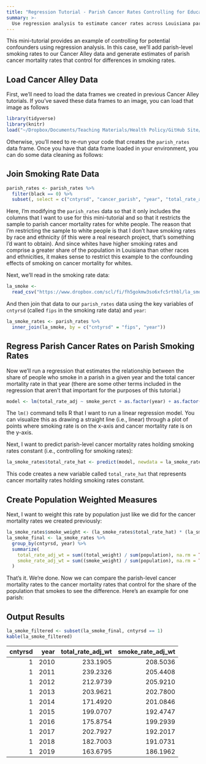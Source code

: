 ```yaml
---
title: "Regression Tutorial - Parish Cancer Rates Controlling for Educational Attainment"
summary: >-
  Use regression analysis to estimate cancer rates across Louisiana parishes controlling for differences in smoking rates.
---
```


This mini-tutorial provides an example of controlling for potential confounders using regression analysis. In this case, we'll add parish-level smoking rates to our Cancer Alley data and generate estimates of parish cancer mortality rates that control for differences in smoking rates.

## Load Cancer Alley Data

First, we'll need to load the data frames we created in previous Cancer Alley tutorials. If you've saved these data frames to an image, you can load that image as follows

```r
library(tidyverse)
library(knitr)
load("~/Dropbox/Documents/Teaching Materials/Health Policy/GitHub Site/hpam7660-sp24//assignments/tutorial_8.RData")
```

Otherwise, you'll need to re-run your code that creates the `parish_rates` data frame. Once you have that data frame loaded in your environment, you can do some data cleaning as follows:

## Join Smoking Rate Data

```r
parish_rates <- parish_rates %>%
  filter(black == 0) %>%
  subset(, select = c("cntyrsd", "cancer_parish", "year", "total_rate_adj", "total_weight", "population"))
```

Here, I'm modifying the `parish_rates` data so that it only includes the columns that I want to use for this mini-tutorial and so that it restricts the sample to parish cancer mortality rates for white people. The reason that I'm restricting the sample to white people is that I don't have smoking rates by race and ethnicity (if this were a real research project, that's something I'd want to obtain). And since whites have higher smoking rates and comprise a greater share of the population in Louisiana than other races and ethnicities, it makes sense to restrict this example to the confounding effects of smoking on cancer mortality for whites. 

Next, we'll read in the smoking rate data:

```r
la_smoke <- 
  read_csv("https://www.dropbox.com/scl/fi/fh5gokmw3so6xfc5rthbl/la_smoke.csv?rlkey=f0vy11mvqcd37htsz8ubovtb8&dl=1")
```

And then join that data to our `parish_rates` data using the key variables of `cntyrsd` (called `fips` in the smoking rate data) and `year`:

```r
la_smoke_rates <- parish_rates %>%
  inner_join(la_smoke, by = c("cntyrsd" = "fips", "year"))
```

## Regress Parish Cancer Rates on Parish Smoking Rates

Now we'll run a regression that estimates the relationship between the share of people who smoke in a parish in a given year and the total cancer mortality rate in that year (there are some other terms included in the regression that aren't that important for the purposes of this tutorial.)

```r
model <- lm(total_rate_adj ~ smoke_perct + as.factor(year) + as.factor(cntyrsd), data = la_smoke_rates)
```

The `lm()` command tells R that I want to run a linear regression model. You can visualize this as drawing a straight line (i.e., linear) through a plot of points where smoking rate is on the x-axis and cancer mortality rate is on the y-axis.

Next, I want to predict parish-level cancer mortality rates holding smoking rates constant (i.e., controlling for smoking rates):

```r
la_smoke_rates$total_rate_hat <- predict(model, newdata = la_smoke_rates)
```

This code creates a new variable called `total_rate_hat` that represents cancer mortality rates holding smoking rates constant.

## Create Population Weighted Measures

Next, I want to weight this rate by population just like we did for the cancer mortality rates we created previously:

```r
la_smoke_rates$smoke_weight <- (la_smoke_rates$total_rate_hat) * (la_smoke_rates$population)
la_smoke_final <- la_smoke_rates %>%
  group_by(cntyrsd, year) %>%
  summarize(
    total_rate_adj_wt = sum((total_weight) / sum(population), na.rm = TRUE),
    smoke_rate_adj_wt = sum((smoke_weight) / sum(population), na.rm = TRUE)
  )
```

That's it. We're done. Now we can compare the parish-level cancer mortality rates to the cancer mortality rates that control for the share of the population that smokes to see the difference. Here's an example for one parish:

## Output Results

```r
la_smoke_filtered <- subset(la_smoke_final, cntyrsd == 1)
kable(la_smoke_filtered)
```

| cntyrsd| year| total_rate_adj_wt| smoke_rate_adj_wt|
|-------:|----:|-----------------:|-----------------:|
|       1| 2010|          233.1905|          208.5036|
|       1| 2011|          239.2326|          205.4408|
|       1| 2012|          212.9739|          205.9210|
|       1| 2013|          203.9621|          202.7800|
|       1| 2014|          171.4920|          201.0846|
|       1| 2015|          199.0707|          192.4747|
|       1| 2016|          175.8754|          199.2939|
|       1| 2017|          202.7927|          192.2017|
|       1| 2018|          182.7003|          191.0731|
|       1| 2019|          163.6795|          186.1962|
